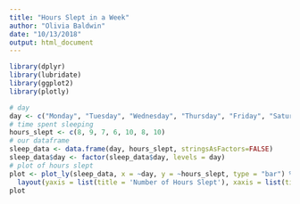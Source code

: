 ```yaml
---
title: "Hours Slept in a Week"
author: "Olivia Baldwin"
date: "10/13/2018"
output: html_document
---
```


```r
library(dplyr)
library(lubridate)
library(ggplot2)
library(plotly)
```

```r
# day
day <- c("Monday", "Tuesday", "Wednesday", "Thursday", "Friday", "Saturday", "Sunday")
# time spent sleeping
hours_slept <- c(8, 9, 7, 6, 10, 8, 10)
# our dataframe
sleep_data <- data.frame(day, hours_slept, stringsAsFactors=FALSE)
sleep_data$day <- factor(sleep_data$day, levels = day)
# plot of hours slept
plot <- plot_ly(sleep_data, x = ~day, y = ~hours_slept, type = "bar") %>%
  layout(yaxis = list(title = 'Number of Hours Slept'), xaxis = list(title = 'Days of the Week'))
plot
```


